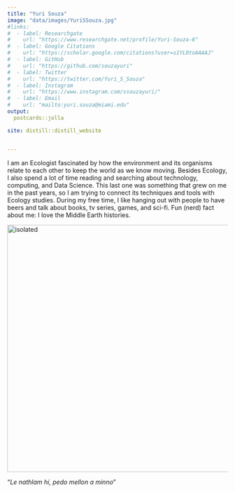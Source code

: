 ```yaml
---
title: "Yuri Souza"
image: "data/images/YuriSSouza.jpg"
#links:
#  - label: Researchgate
#    url: "https://www.researchgate.net/profile/Yuri-Souza-6"
#  - label: Google Citations   
#    url: "https://scholar.google.com/citations?user=s1YL0toAAAAJ"
#  - label: GitHub
#    url: "https://github.com/souzayuri"
#  - label: Twitter
#    url: "https://twitter.com/Yuri_S_Souza"
#  - label: Instagram
#    url: "https://www.instagram.com/ssouzayuri/"
#  - label: Email
#    url: "mailto:yuri.souza@miami.edu"
output:
  postcards::jolla

site: distill::distill_website


---
```


I am an Ecologist fascinated by how the environment and its organisms relate to each other to keep the world as we know moving. Besides Ecology, I also spend a lot of time reading and searching about technology, computing, and Data Science. This last one was something that grew on me in the past years, so I am trying to connect its techniques and tools with Ecology studies. During my free time, I like hanging out with people to have beers and talk about books, tv series, games, and sci-fi. Fun (nerd) fact about me: I love the Middle Earth histories.


<img src="data/images/generatedtext.jpg" alt="isolated" width="565">


"*Le nathlam hí, pedo mellon a minno*"


